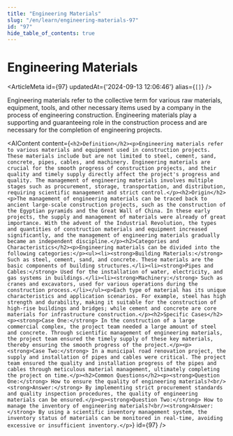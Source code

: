 ```yaml
---
title: "Engineering Materials"
slug: "/en/learn/engineering-materials-97"
id: "97"
hide_table_of_contents: true
---
```



# Engineering Materials

<ArticleMeta id={97} updatedAt={'2024-09-13 12:06:46'} alias={`[]`} />
<div className='border-solid border-b border-t-0 my-4 border-[var(--ifm-color-gray-300)]' />

Engineering materials refer to the collective term for various raw materials, equipment, tools, and other necessary items used by a company in the process of engineering construction. Engineering materials play a supporting and guaranteeing role in the construction process and are necessary for the completion of engineering projects.

<AIContent content={`<h2>Definition</h2><p>Engineering materials refer to various materials and equipment used in construction projects. These materials include but are not limited to steel, cement, sand, concrete, pipes, cables, and machinery. Engineering materials are crucial for the smooth progress of construction projects, and their quality and timely supply directly affect the project's progress and quality. The management of engineering materials involves multiple stages such as procurement, storage, transportation, and distribution, requiring scientific management and strict control.</p><h2>Origin</h2><p>The management of engineering materials can be traced back to ancient large-scale construction projects, such as the construction of the Egyptian pyramids and the Great Wall of China. In these early projects, the supply and management of materials were already of great importance. With the advent of the Industrial Revolution, the types and quantities of construction materials and equipment increased significantly, and the management of engineering materials gradually became an independent discipline.</p><h2>Categories and Characteristics</h2><p>Engineering materials can be divided into the following categories:</p><ul><li><strong>Building Materials:</strong> Such as steel, cement, sand, and concrete. These materials are the basic components of building structures.</li><li><strong>Pipes and Cables:</strong> Used for the installation of water, electricity, and gas systems in buildings.</li><li><strong>Machinery:</strong> Such as cranes and excavators, used for various operations during the construction process.</li></ul><p>Each type of material has its unique characteristics and application scenarios. For example, steel has high strength and durability, making it suitable for the construction of high-rise buildings and bridges; while cement and concrete are core materials for infrastructure construction.</p><h2>Specific Cases</h2><p><strong>Case One:</strong> In the construction of a large commercial complex, the project team needed a large amount of steel and concrete. Through scientific management of engineering materials, the project team ensured the timely supply of these key materials, thereby ensuring the smooth progress of the project.</p><p><strong>Case Two:</strong> In a municipal road renovation project, the supply and installation of pipes and cables were critical. The project team ensured the quality and installation progress of the pipes and cables through meticulous material management, ultimately completing the project on time.</p><h2>Common Questions</h2><p><strong>Question One:</strong> How to ensure the quality of engineering materials?<br/><strong>Answer:</strong> By implementing strict procurement standards and quality inspection procedures, the quality of engineering materials can be ensured.</p><p><strong>Question Two:</strong> How to manage the inventory of engineering materials?<br/><strong>Answer:</strong> By using a scientific inventory management system, the inventory status of materials can be monitored in real-time, avoiding excessive or insufficient inventory.</p>`} id={97} />
